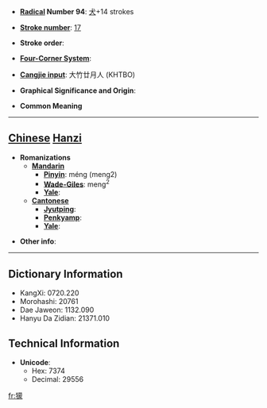 * '''[[Wiktionary:Chinese radical index| Radical]] Number 94''': [[Wiktionary:Chinese radical index 犬|犬]]+14 strokes

* '''[[Wiktionary:Chinese total strokes index|Stroke number]]''': [[Wiktionary:Chinese total strokes index 17|17]]

* '''Stroke order''': 

* '''[[Wiktionary:Chinese four corner index|Four-Corner System]]''': 

* '''[[Wiktionary:Chinese Cangjie index|Cangjie input]]''': 大竹廿月人 (KHTBO)

* '''Graphical Significance and Origin''': 

* '''Common Meaning'''

----

== [[Chinese]] [[Hanzi]] ==

* '''Romanizations'''
** '''[[Mandarin]]'''
*** '''[[Pinyin]]''': méng (meng2)
*** '''[[Wade-Giles]]''': meng<sup>2</sup>
*** '''[[Yale]]''': 
** '''[[Cantonese]]'''
*** '''[[Jyutping]]''':
*** '''[[Penkyamp]]''': 
*** '''[[Yale]]''': 

* '''Other info''': 

----

== Dictionary Information ==

* KangXi: 0720.220
* Morohashi: 20761
* Dae Jaweon: 1132.090
* Hanyu Da Zidian: 21371.010

== Technical Information ==

* '''Unicode''':
** Hex: 7374
** Decimal: 29556

[[fr:獴]]